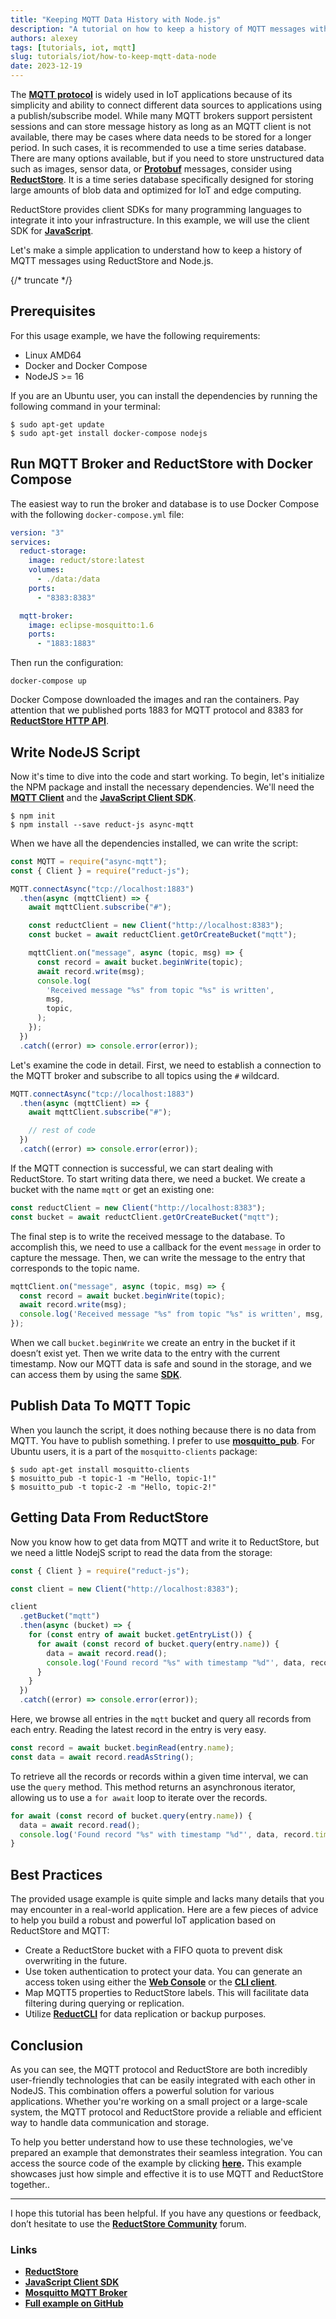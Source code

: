 ```yaml
---
title: "Keeping MQTT Data History with Node.js"
description: "A tutorial on how to keep a history of MQTT messages with Node.js by using the ReductStore Client SDK for JavaScript."
authors: alexey
tags: [tutorials, iot, mqtt]
slug: tutorials/iot/how-to-keep-mqtt-data-node
date: 2023-12-19
---
```


The [**MQTT protocol**](https://mqtt.org/) is widely used in IoT applications because of its simplicity and ability to connect different data sources to applications using a publish/subscribe model. While many MQTT brokers support persistent sessions and can store message history as long as an MQTT client is not available, there may be cases where data needs to be stored for a longer period. In such cases, it is recommended to use a time series database. There are many options available, but if you need to store unstructured data such as images, sensor data, or [**Protobuf**](https://protobuf.dev/) messages, consider using [**ReductStore**](https://www.reduct.store). It is a time series database specifically designed for storing large amounts of blob data and optimized for IoT and edge computing.

ReductStore provides client SDKs for many programming languages to integrate it into your infrastructure. In this example, we will use the client SDK for [**JavaScript**](https://github.com/reductstore/reduct-js).

Let's make a simple application to understand how to keep a history of MQTT messages using ReductStore and Node.js.

{/* truncate */}

## Prerequisites

For this usage example, we have the following requirements:

- Linux AMD64
- Docker and Docker Compose
- NodeJS >= 16

If you are an Ubuntu user, you can install the dependencies by running the following command in your terminal:

```
$ sudo apt-get update
$ sudo apt-get install docker-compose nodejs
```

## Run MQTT Broker and ReductStore with Docker Compose

The easiest way to run the broker and database is to use Docker Compose with the following `docker-compose.yml` file:

```yaml
version: "3"
services:
  reduct-storage:
    image: reduct/store:latest
    volumes:
      - ./data:/data
    ports:
      - "8383:8383"

  mqtt-broker:
    image: eclipse-mosquitto:1.6
    ports:
      - "1883:1883"
```

Then run the configuration:

```
docker-compose up
```

Docker Compose downloaded the images and ran the containers. Pay attention that we published ports 1883 for MQTT protocol and 8383 for [**ReductStore HTTP API**](/docs/http-api).

## Write NodeJS Script

Now it's time to dive into the code and start working. To begin, let's initialize the NPM package and install the necessary dependencies. We'll need the [**MQTT Client**](https://www.npmjs.com/package/async-mqtt) and the [**JavaScript Client SDK**](https://www.npmjs.com/package/reduct-js).

```
$ npm init
$ npm install --save reduct-js async-mqtt
```

When we have all the dependencies installed, we can write the script:

```jsx
const MQTT = require("async-mqtt");
const { Client } = require("reduct-js");

MQTT.connectAsync("tcp://localhost:1883")
  .then(async (mqttClient) => {
    await mqttClient.subscribe("#");

    const reductClient = new Client("http://localhost:8383");
    const bucket = await reductClient.getOrCreateBucket("mqtt");

    mqttClient.on("message", async (topic, msg) => {
      const record = await bucket.beginWrite(topic);
      await record.write(msg);
      console.log(
        'Received message "%s" from topic "%s" is written',
        msg,
        topic,
      );
    });
  })
  .catch((error) => console.error(error));
```

Let's examine the code in detail. First, we need to establish a connection to the MQTT broker and subscribe to all topics using the `#` wildcard.

```jsx
MQTT.connectAsync("tcp://localhost:1883")
  .then(async (mqttClient) => {
    await mqttClient.subscribe("#");

    // rest of code
  })
  .catch((error) => console.error(error));
```

If the MQTT connection is successful, we can start dealing with ReductStore. To start writing data there, we need a bucket. We create a bucket with the name `mqtt` or get an existing one:

```jsx
const reductClient = new Client("http://localhost:8383");
const bucket = await reductClient.getOrCreateBucket("mqtt");
```

The final step is to write the received message to the database. To accomplish this, we need to use a callback for the event `message` in order to capture the message. Then, we can write the message to the entry that corresponds to the topic name.

```jsx
mqttClient.on("message", async (topic, msg) => {
  const record = await bucket.beginWrite(topic);
  await record.write(msg);
  console.log('Received message "%s" from topic "%s" is written', msg, topic);
});
```

When we call `bucket.beginWrite` we create an entry in the bucket if it doesn’t exist yet. Then we write data to the entry with the current timestamp. Now our MQTT data is safe and sound in the storage, and we can access them by using the same [**SDK**](https://github.com/reductstore/reduct-js).

## Publish Data To MQTT Topic

When you launch the script, it does nothing because there is no data from MQTT. You have to publish something. I prefer to use [**mosquitto_pub**](https://mosquitto.org/man/mosquitto_pub-1.html). For Ubuntu users, it is a part of the `mosquitto-clients` package:

```
$ sudo apt-get install mosquitto-clients
$ mosuitto_pub -t topic-1 -m "Hello, topic-1!"
$ mosuitto_pub -t topic-2 -m "Hello, topic-2!"
```

## Getting Data From ReductStore

Now you know how to get data from MQTT and write it to ReductStore, but we need a little NodejS script to read the data from the storage:

```jsx
const { Client } = require("reduct-js");

const client = new Client("http://localhost:8383");

client
  .getBucket("mqtt")
  .then(async (bucket) => {
    for (const entry of await bucket.getEntryList()) {
      for await (const record of bucket.query(entry.name)) {
        data = await record.read();
        console.log('Found record "%s" with timestamp "%d"', data, record.time);
      }
    }
  })
  .catch((error) => console.error(error));
```

Here, we browse all entries in the `mqtt` bucket and query all records from each entry. Reading the latest record in the entry is very easy.

```jsx
const record = await bucket.beginRead(entry.name);
const data = await record.readAsString();
```

To retrieve all the records or records within a given time interval, we can use the `query` method. This method returns an asynchronous iterator, allowing us to use a `for await` loop to iterate over the records.

```jsx
for await (const record of bucket.query(entry.name)) {
  data = await record.read();
  console.log('Found record "%s" with timestamp "%d"', data, record.time);
}
```

## Best Practices

The provided usage example is quite simple and lacks many details that you may encounter in a real-world application. Here are a few pieces of advice to help you build a robust and powerful IoT application based on ReductStore and MQTT:

- Create a ReductStore bucket with a FIFO quota to prevent disk overwriting in the future.
- Use token authentication to protect your data. You can generate an access token using either the [**Web Console**](https://github.com/reductstore/web-console) or the [**CLI client**](https://github.com/reductstore/reduct-cli).
- Map MQTT5 properties to ReductStore labels. This will facilitate data filtering during querying or replication.
- Utilize [**ReductCLI**](https://github.com/reductstore/reduct-cli) for data replication or backup purposes.

## Conclusion

As you can see, the MQTT protocol and ReductStore are both incredibly user-friendly technologies that can be easily integrated with each other in NodeJS. This combination offers a powerful solution for various applications. Whether you're working on a small project or a large-scale system, the MQTT protocol and ReductStore provide a reliable and efficient way to handle data communication and storage.

To help you better understand how to use these technologies, we've prepared an example that demonstrates their seamless integration. You can access the source code of the example by clicking **[here](https://github.com/reductstore/reduct-mqtt-example).** This example showcases just how simple and effective it is to use MQTT and ReductStore together..

---

I hope this tutorial has been helpful. If you have any questions or feedback, don’t hesitate to use the [**ReductStore Community**](https://community.reduct.store) forum.

### Links

- [**ReductStore**](/docs/getting-started)
- [**JavaScript Client SDK**](https://github.com/reductstore/reduct-js)
- [**Mosquitto MQTT Broker**](https://mosquitto.org/)
- [**Full example on GitHub**](https://github.com/reductstore/reduct-mqtt-example)
